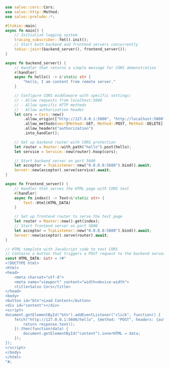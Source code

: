 
```rust  title="cors/src/main.rs"
use salvo::cors::Cors;
use salvo::http::Method;
use salvo::prelude::*;

#[tokio::main]
async fn main() {
    // Initialize logging system
    tracing_subscriber::fmt().init();
    // Start both backend and frontend servers concurrently
    tokio::join!(backend_server(), frontend_server());
}

async fn backend_server() {
    // Handler that returns a simple message for CORS demonstration
    #[handler]
    async fn hello() -> &'static str {
        "hello, I am content from remote server."
    }

    // Configure CORS middleware with specific settings:
    // - Allow requests from localhost:5800
    // - Allow specific HTTP methods
    // - Allow authorization header
    let cors = Cors::new()
        .allow_origin(["http://127.0.0.1:5800", "http://localhost:5800"])
        .allow_methods(vec![Method::GET, Method::POST, Method::DELETE])
        .allow_headers("authorization")
        .into_handler();

    // Set up backend router with CORS protection
    let router = Router::with_path("hello").post(hello);
    let service = Service::new(router).hoop(cors);

    // Start backend server on port 5600
    let acceptor = TcpListener::new("0.0.0.0:5600").bind().await;
    Server::new(acceptor).serve(service).await;
}

async fn frontend_server() {
    // Handler that serves the HTML page with CORS test
    #[handler]
    async fn index() -> Text<&'static str> {
        Text::Html(HTML_DATA)
    }

    // Set up frontend router to serve the test page
    let router = Router::new().get(index);
    // Start frontend server on port 5800
    let acceptor = TcpListener::new("0.0.0.0:5800").bind().await;
    Server::new(acceptor).serve(router).await;
}

// HTML template with JavaScript code to test CORS
// Contains a button that triggers a POST request to the backend server
const HTML_DATA: &str = r#"
<!DOCTYPE html>
<html>
<head>
    <meta charset="utf-8">
    <meta name="viewport" content="width=device-width">
    <title>Salvo Cors</title>
</head>
<body>
<button id="btn">Load Content</button>
<div id="content"></div>
<script>
document.getElementById("btn").addEventListener("click", function() {
    fetch("http://127.0.0.1:5600/hello", {method: "POST", headers: {authorization: "abcdef"}}).then(function(response) {
        return response.text();
    }).then(function(data) {
        document.getElementById("content").innerHTML = data;
    });
});
</script>
</body>
</html>
"#;

```